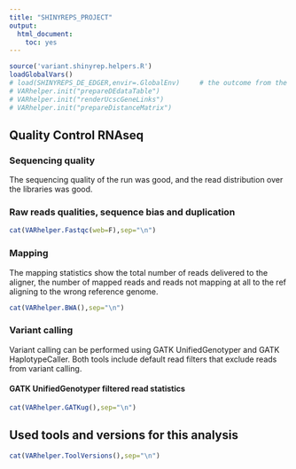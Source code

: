 ```yaml
---
title: "SHINYREPS_PROJECT"
output:
  html_document:
    toc: yes
---
```


```r
source('variant.shinyrep.helpers.R')
loadGlobalVars()
# load(SHINYREPS_DE_EDGER,envir=.GlobalEnv)		# the outcome from the DE analysis
# VARhelper.init("prepareDEdataTable")
# VARhelper.init("renderUcscGeneLinks")
# VARhelper.init("prepareDistanceMatrix")
``` 

## Quality Control RNAseq ##

### Sequencing quality ###
The sequencing quality of the run was good, and the read distribution over the libraries was good.

### Raw reads qualities, sequence bias and duplication
```r
cat(VARhelper.Fastqc(web=F),sep="\n")
```

### Mapping
The mapping statistics show the total number of reads delivered to the aligner, the number of mapped reads and reads not mapping at all to the ref aligning to the wrong reference genome.

```r
cat(VARhelper.BWA(),sep="\n")
```

### Variant calling
Variant calling can be performed using GATK UnifiedGenotyper and GATK HaplotypeCaller.
Both tools include default read filters that exclude reads from variant calling.

#### GATK UnifiedGenotyper filtered read statistics
```r
cat(VARhelper.GATKug(),sep="\n")
```


## Used tools and versions for this analysis

```r
cat(VARhelper.ToolVersions(),sep="\n")
``` 
